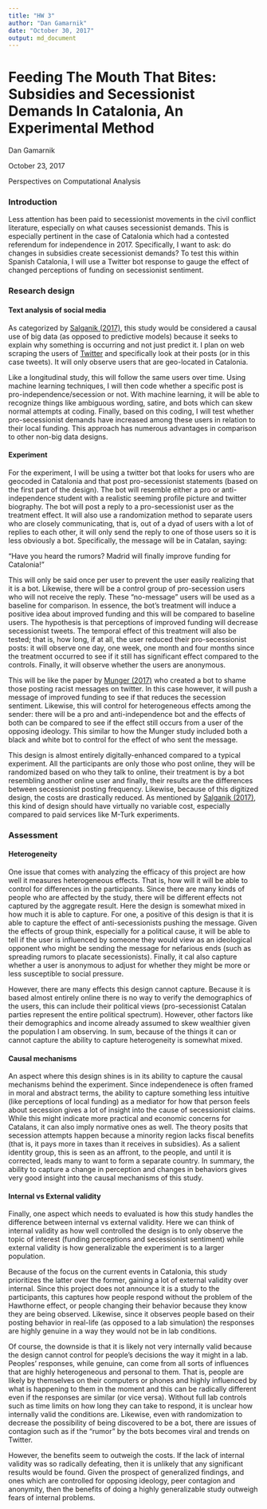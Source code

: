 ```yaml
---
title: "HW 3"
author: "Dan Gamarnik"
date: "October 30, 2017"
output: md_document
---
```


# Feeding The Mouth That Bites: Subsidies and Secessionist Demands In Catalonia, An Experimental Method

Dan Gamarnik

October 23, 2017

Perspectives on Computational Analysis

### Introduction

Less attention has been paid to secessionist movements in the civil conflict literature, especially on what causes secessionist demands. This is especially pertinent in the case of Catalonia which had a contested referendum for independence in 2017. Specifically, I want to ask: do changes in subsidies create secessionist demands? To test this within Spanish Catalonia, I will use a Twitter bot response to gauge the effect of changed perceptions of funding on secessionist sentiment.

### Research design

#### Text analysis of social media

As categorized by [Salganik (2017)](http://www.bitbybitbook.com/en/observing-behavior/designs/forecasting/), this study would be considered a causal use of big data (as opposed to predictive models) because it seeks to explain why something is occurring and not just predict it. I plan on web scraping the users of [Twitter](https://twitter.com/) and specifically look at their posts (or in this case tweets). It will only observe users that are geo-located in Catalonia.

Like a longitudinal study, this will follow the same users over time. Using machine learning techniques, I will then code whether a specific post is pro-independence/secession or not. With machine learning, it will be able to recognize things like ambiguous wording, satire, and bots which can skew normal attempts at coding. Finally, based on this coding, I will test whether pro-secessionist demands have increased among these users in relation to their local funding. This approach has numerous advantages in comparison to other non-big data designs.

#### Experiment

For the experiment, I will be using a twitter bot that looks for users who are geocoded in Catalonia and that post pro-secessionist statements (based on the first part of the design). The bot will resemble either a pro or anti-independence student with a realistic seeming profile picture and twitter biography. The bot will post a reply to a pro-secessionist user as the treatment effect. It will also use a randomization method to separate users who are closely communicating, that is, out of a dyad of users with a lot of replies to each other, it will only send the reply to one of those users so it is less obviously a bot. Specifically, the message will be in Catalan, saying:

"Have you heard the rumors? Madrid will finally improve funding for Catalonia!"

This will only be said once per user to prevent the user easily realizing that it is a bot. Likewise, there will be a control group of pro-secession users who will not receive the reply. These "no-message" users will be used as a baseline for comparison. In essence, the bot's treatment will induce a positive idea about improved funding and this will be compared to baseline users. The hypothesis is that perceptions of improved funding will decrease secessionist tweets. The temporal effect of this treatment will also be tested; that is, how long, if at all, the user reduced their pro-secessionist posts: it will observe one day, one week, one month and four months since the treatment occurred to see if it still has significant effect compared to the controls. Finally, it will observe whether the users are anonymous.

This will be like the paper by [Munger (2017)](https://link-springer-com.proxy.uchicago.edu/article/10.1007%2Fs11109-016-9373-5) who created a bot to shame those posting racist messages on twitter. In this case however, it will push a message of improved funding to see if that reduces the secession sentiment. Likewise, this will control for heterogeneous effects among the sender: there will be a pro and anti-independence bot and the effects of both can be compared to see if the effect still occurs from a user of the opposing ideology. This similar to how the Munger study included both a black and white bot to control for the effect of who sent the message.

This design is almost entirely digitally-enhanced compared to a typical experiment. All the participants are only those who post online, they will be randomized based on who they talk to online, their treatment is by a bot resembling another online user and finally, their results are the differences between secessionist posting frequency. Likewise, because of this digitized design, the costs are drastically reduced. As mentioned by [Salganik (2017)](http://www.bitbybitbook.com/en/running-experiments/exp-advice/zero-variable-cost/), this kind of design should have virtually no variable cost, especially compared to paid services like M-Turk experiments.

### Assessment
#### Heterogeneity
One issue that comes with analyzing the efficacy of this project are how well it measures heterogeneous effects. That is, how will it will be able to control for differences in the participants. Since there are many kinds of people who are affected by the study, there will be different effects not captured by the aggregate result. Here the design is somewhat mixed in how much it is able to capture. For one, a positive of this design is that it is able to capture the effect of anti-secessionists pushing the message. Given the effects of group think, especially for a political cause, it will be able to tell if the user is influenced by someone they would view as an ideological opponent who might be sending the message for nefarious ends (such as spreading rumors to placate secessionists). Finally, it cal also capture whether a user is anonymous to adjust for whether they might be more or less susceptible to social pressure.

However, there are many effects this design cannot capture. Because it is based almost entirely online there is no way to verify the demographics of the users, this can include their political views (pro-secessionist Catalan parties represent the entire political spectrum). However, other factors like their demographics and income already assumed to skew wealthier given the population I am observing. In sum, because of the things it can or cannot capture the ability to capture heterogeneity is somewhat mixed.

#### Causal mechanisms
An aspect where this design shines is in its ability to capture the causal mechanisms behind the experiment. Since independenece is often framed in moral and abstract terms, the ability to capture something less intuitive (like perceptions of local funding) as a mediator for how that person feels about secession gives a lot of insight into the cause of secessionist claims. While this might indicate more practical and economic concerns for Catalans, it can also imply normative ones as well. The theory posits that secession attempts happen because a minority region lacks fiscal benefits (that is, it pays more in taxes than it receives in subsidies). As a salient identity group, this is seen as an affront, to the people, and until it is corrected, leads many to want to form a separate country. In summary, the ability to capture a change in perception and changes in behaviors gives very good insight into the causal mechanisms of this study.

#### Internal vs External validity
Finally, one aspect which needs to evaluated is how this study handles the difference between internal vs external validity. Here we can think of internal validity as how well controlled the design is to only observe the topic of interest (funding perceptions and secessionist sentiment) while external validity is how generalizable the experiment is to a larger population.

Because of the focus on the current events in Catalonia, this study prioritizes the latter over the former, gaining a lot of external validity over internal. Since this project does not announce it is a study to the participants, this captures how people respond without the problem of the Hawthorne effect, or people changing their behavior because they know they are being observed. Likewise, since it observes people based on their posting behavior in real-life (as opposed to a lab simulation) the responses are highly genuine in a way they would not be in lab conditions.

Of course, the downside is that it is likely not very internally valid because the design cannot control for people's decisions the way it might in a lab. Peoples' responses, while genuine, can come from all sorts of influences that are highly heterogeneous and personal to them. That is, people are likely by themselves on their computers or phones and highly influenced by what is happening to them in the moment and this can be radically different even if the responses are similar (or vice versa). Without full lab controls such as time limits on how long they can take to respond, it is unclear how internally valid the conditions are. Likewise, even with randomization to decrease the possibility of being discovered to be a bot, there are issues of contagion such as if the "rumor" by the bots becomes viral and trends on Twitter.

However, the benefits seem to outweigh the costs. If the lack of internal validity was so radically defeating, then it is unlikely that any significant results would be found. Given the prospect of generalized findings, and ones which are controlled for opposing ideology, peer contagion and anonymity, then the benefits of doing a highly generalizable study outweigh fears of internal problems.





